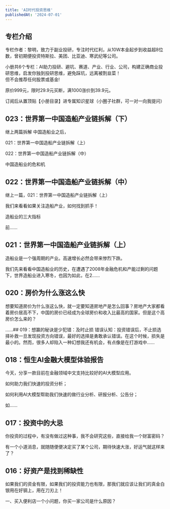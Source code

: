 ```yaml
---
title: 'AI时代投资思维'
publishedAt: '2024-07-01'
---
```


## 专栏介绍

专栏作者：黎明，致力于副业投研，专注时代红利，从10W本金起步到收益超8位数，曾初期便投资特斯拉、美团、比亚迪、寒武纪等公司。  
  
小册共6个专栏：AI助力投研、避坑、赛道、产业、行业、公司，构建正确商业投研思维，启发你独到投研思维，避免踩坑，远离被割韭菜！  
但不会推荐任何股票或基金!  
  
原价999元，限时29.9元买断，满1000涨价到39.9元。  
  
订阅后从置顶贴【小册目录】进专属知识星球（小圈子社群，可一对一向我提问）

## 023：世界第一中国造船产业链拆解（下）
继上两篇拆解 中国造船业之后，

021：世界第一中国造船产业链拆解（上）

022：世界第一中国造船产业链拆解（中）

中国造船业的危和机

## 022：世界第一中国造船产业链拆解（中）
继上一篇，021：世界第一中国造船产业链拆解（上）

我们来看看如果关注造船产业，如何找到抓手！

造船业的三大指标

前......

## 021：世界第一中国造船产业链拆解（上）
造船业是一个强周期的产业。高速增长必然会带来惨烈下跌。

我们先来看看中国造船业的历史，在遭遇了2008年金融危机和产能过剩的问题下，世界造船业进入寒冬，也因为如此，在2......

## 020：房价为什么涨这么快
想要知道房价为什么涨这么快，就一定要知道房地产是怎么回事？房地产大家都看着房价居高不下，中国的房价已经成为全球房价和收入比最高的国家。但是这个高房价怎么来的？

......## 019：想赢的秘诀是少犯错：及时止损
错误认知：投资错误后，不止损选择补救一旦发现投资方向错误，最好的选择是勇敢承认错误。在这个时候，损失是最小的。然而，很多人却陷入一种幻想我还有机会，有点像是在打游戏中......

## 018：恒生AI金融大模型体验报告
今天，分享一款目前在金融领域中文支持比较好的AI大模型应用。

如何助力我们快速的投资分析；

如何利用AI大模型帮助我们快速的做行业分析、研报分析、公告分；

如......

## 017：投资中的大忌
你投资的过程中，有没有做过这种事，我不会研究这些，直接给我一个财富密码？

有一个小道消息，就随随便便决定买了某个公司，期待快速大涨，好运气就这样来了？



## 016：好资产是找到稀缺性
如果我们的资金有限，如果我们的投资能力也有限，那我们就应该让我们的真金白银用在好钢上，用在刀刃上！

一、买入便利店一个小问题，你买一家公司是什么原因？

